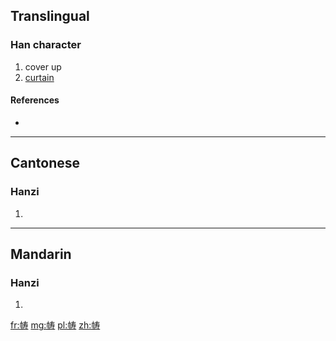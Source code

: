 {{also|幬}}
==Translingual==

===Han character===
{{Han char|rn=50|rad=巾|as=07|sn=10|four=|canj=中月手大戈 (LBQKI)}}

# cover up
# [[curtain]]

====References====
* {{Han ref|kx=0332.121|hdz=10739.031|uh=5E31|ud=24113}}

----

==Cantonese==

===Hanzi===
{{yue-hanzi|jyut=[[cau4]], [[dou6]], [[tou4]]|y=chau4, dou6, tou4|tra=幬}}

# {{defn|lang=yue|sort=巾07}}

----

==Mandarin==

===Hanzi===
{{cmn-hanzi|tra=幬|pin=[[chóu]] ([[chou2]])|wg=ch'ou<sup>2</sup>}}

# {{defn|lang=cmn|sort=巾07}}

[[fr:帱]]
[[mg:帱]]
[[pl:帱]]
[[zh:帱]]